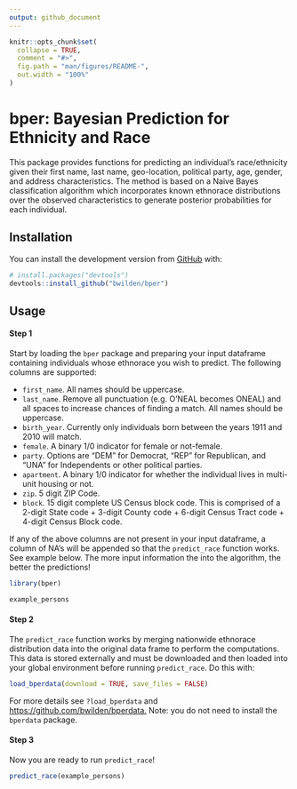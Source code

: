```yaml
---
output: github_document
---
```


<!-- README.md is generated from README.Rmd. Please edit that file -->

```r
knitr::opts_chunk$set(
  collapse = TRUE,
  comment = "#>",
  fig.path = "man/figures/README-",
  out.width = "100%"
)
```

# bper: Bayesian Prediction for Ethnicity and Race

<!-- badges: start -->

<!-- badges: end -->

This package provides functions for predicting an individual's race/ethnicity given their first name, last name, geo-location, political party, age, gender, and address characteristics. The method is based on a Naive Bayes classification algorithm which incorporates known ethnorace distributions over the observed characteristics to generate posterior probabilities for each individual.

## Installation

You can install the development version from [GitHub](https://github.com/) with:

``` r
# install.packages("devtools")
devtools::install_github("bwilden/bper")
```

## Usage

#### Step 1

Start by loading the `bper` package and preparing your input dataframe containing individuals whose ethnorace you wish to predict. The following columns are supported:

-   `first_name`. All names should be uppercase.
-   `last_name`. Remove all punctuation (e.g. O'NEAL becomes ONEAL) and all spaces to increase chances of finding a match. All names should be uppercase.
-   `birth_year`. Currently only individuals born between the years 1911 and 2010 will match.
-   `female`. A binary 1/0 indicator for female or not-female.
-   `party`. Options are "DEM" for Democrat, "REP" for Republican, and "UNA" for Independents or other political parties.
-   `apartment`. A binary 1/0 indicator for whether the individual lives in multi-unit housing or not.
-   `zip`. 5 digit ZIP Code.
-   `block`. 15 digit complete US Census block code. This is comprised of a 2-digit State code + 3-digit County code + 6-digit Census Tract code + 4-digit Census Block code.

If any of the above columns are not present in your input dataframe, a column of NA's will be appended so that the `predict_race` function works. See example below. The more input information the into the algorithm, the better the predictions!

```r
library(bper)

example_persons
```

#### Step 2

The `predict_race` function works by merging nationwide ethnorace distribution data into the original data frame to perform the computations. This data is stored externally and must be downloaded and then loaded into your global environment before running `predict_race`. Do this with:

```r
load_bperdata(download = TRUE, save_files = FALSE)
```

For more details see `?load_bperdata` and <https://github.com/bwilden/bperdata.> Note: you do not need to install the `bperdata` package.

#### Step 3

Now you are ready to run `predict_race`!

```r
predict_race(example_persons)
```
